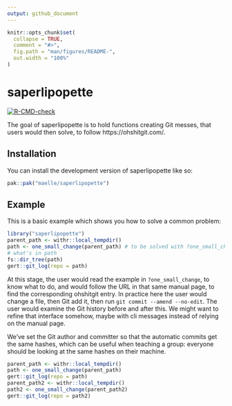 ```yaml
---
output: github_document
---
```


<!-- README.md is generated from README.Rmd. Please edit that file -->

```r
knitr::opts_chunk$set(
  collapse = TRUE,
  comment = "#>",
  fig.path = "man/figures/README-",
  out.width = "100%"
)
```

# saperlipopette

<!-- badges: start -->
[![R-CMD-check](https://github.com/maelle/saperlipopette/actions/workflows/R-CMD-check.yaml/badge.svg)](https://github.com/maelle/saperlipopette/actions/workflows/R-CMD-check.yaml)
<!-- badges: end -->

The goal of saperlipopette is to hold functions creating Git messes, that users 
would then solve, to follow https://ohshitgit.com/.

## Installation

You can install the development version of saperlipopette like so:

``` r
pak::pak("maelle/saperlipopette")
```

## Example

This is a basic example which shows you how to solve a common problem:

```r
library("saperlipopette")
parent_path <- withr::local_tempdir()
path <- one_small_change(parent_path) # to be solved with ?one_small_change
# what's in path
fs::dir_tree(path)
gert::git_log(repo = path)
```

At this stage, the user would read the example in `?one_small_change`, 
to know what to do, 
and would follow the URL in that same manual page, to find the corresponding ohshitgit entry.
In practice here the user would change a file, then Git add it, then run `git commit --amend --no-edit`.
The user would examine the Git history before and after this.
We might want to refine that interface somehow, maybe with cli messages instead of relying on the manual page.

We've set the Git author and committer so that the automatic commits get the same 
hashes, which can be useful when teaching a group: everyone should be looking at the same hashes on their machine.

```r
parent_path <- withr::local_tempdir()
path <- one_small_change(parent_path)
gert::git_log(repo = path)
parent_path2 <- withr::local_tempdir()
path2 <- one_small_change(parent_path2)
gert::git_log(repo = path2)
```

